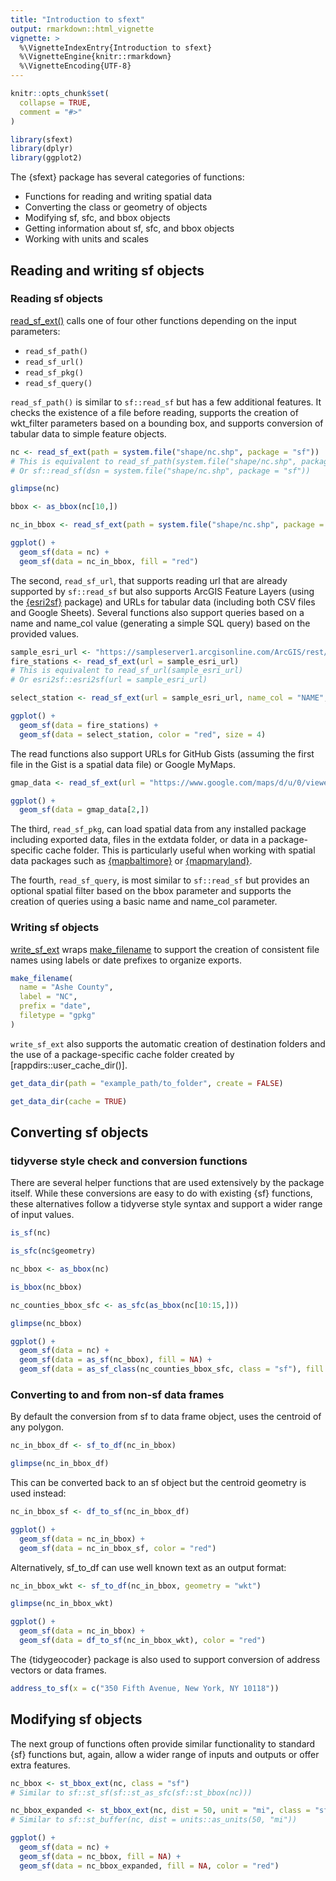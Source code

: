 ```yaml
---
title: "Introduction to sfext"
output: rmarkdown::html_vignette
vignette: >
  %\VignetteIndexEntry{Introduction to sfext}
  %\VignetteEngine{knitr::rmarkdown}
  %\VignetteEncoding{UTF-8}
---
```


```r
knitr::opts_chunk$set(
  collapse = TRUE,
  comment = "#>"
)
```

```r
library(sfext)
library(dplyr)
library(ggplot2)
```

The {sfext} package has several categories of functions:

- Functions for reading and writing spatial data
- Converting the class or geometry of objects 
- Modifying sf, sfc, and bbox objects
- Getting information about sf, sfc, and bbox objects
- Working with units and scales

## Reading and writing sf objects

### Reading sf objects

[read_sf_ext()](https://elipousson.github.io/sfext/reference/read_sf_ext.html) calls one of four other functions depending on the input parameters:

- `read_sf_path()`
- `read_sf_url()` 
- `read_sf_pkg()` 
- `read_sf_query()` 

`read_sf_path()` is similar to `sf::read_sf` but has a few additional features. It checks the existence of a file before reading, supports the creation of wkt_filter parameters based on a bounding box, and supports conversion of tabular data to simple feature objects.

```r
nc <- read_sf_ext(path = system.file("shape/nc.shp", package = "sf"))
# This is equivalent to read_sf_path(system.file("shape/nc.shp", package = "sf"))
# Or sf::read_sf(dsn = system.file("shape/nc.shp", package = "sf"))

glimpse(nc)
```

```r
bbox <- as_bbox(nc[10,])

nc_in_bbox <- read_sf_ext(path = system.file("shape/nc.shp", package = "sf"), bbox = bbox)

ggplot() +
  geom_sf(data = nc) +
  geom_sf(data = nc_in_bbox, fill = "red")
```

The second, `read_sf_url`, that supports reading url that are already supported by `sf::read_sf` but also supports ArcGIS Feature Layers (using the [{esri2sf}](https://github.com/yonghah/esri2sf) package) and URLs for tabular data (including both CSV files and Google Sheets). Several functions also support queries based on a name and name_col value (generating a simple SQL query) based on the provided values.

```r
sample_esri_url <- "https://sampleserver1.arcgisonline.com/ArcGIS/rest/services/Louisville/LOJIC_PublicSafety_Louisville/MapServer/1"
fire_stations <- read_sf_ext(url = sample_esri_url)
# This is equivalent to read_sf_url(sample_esri_url)
# Or esri2sf::esri2sf(url = sample_esri_url)

select_station <- read_sf_ext(url = sample_esri_url, name_col = "NAME", name = "ENGINE 1")

ggplot() +
  geom_sf(data = fire_stations) +
  geom_sf(data = select_station, color = "red", size = 4)
```

The read functions also support URLs for GitHub Gists (assuming the first file in the Gist is a spatial data file) or Google MyMaps.

```r
gmap_data <- read_sf_ext(url = "https://www.google.com/maps/d/u/0/viewer?mid=1CEssu_neU7lx_vAZs5qpufOBoUQ&ll=-3.81666561775622e-14%2C0&z=1")

ggplot() +
  geom_sf(data = gmap_data[2,])
```

The third, `read_sf_pkg`, can load spatial data from any installed package including exported data, files in the extdata folder, or data in a package-specific cache folder. This is particularly useful when working with spatial data packages such as [{mapbaltimore}](https://elipousson.github.io/mapbaltimore/) or [{mapmaryland}](https://elipousson.github.io/mapmaryland/).

The fourth, `read_sf_query`, is most similar to `sf::read_sf` but provides an optional spatial filter based on the bbox parameter and supports the creation of queries using a basic name and name_col parameter.

### Writing sf objects

[write_sf_ext](https://elipousson.github.io/sfext/reference/write_sf_ext.html) wraps [make_filename](https://elipousson.github.io/sfext/reference/make_filename.html) to support the creation of consistent file names using labels or date prefixes to organize exports.

```r
make_filename(
  name = "Ashe County",
  label = "NC",
  prefix = "date",
  filetype = "gpkg"
)
```

`write_sf_ext` also supports the automatic creation of destination folders and the use of a package-specific cache folder created by [rappdirs::user_cache_dir()].

```r
get_data_dir(path = "example_path/to_folder", create = FALSE)

get_data_dir(cache = TRUE)
```

## Converting sf objects

### tidyverse style check and conversion functions

There are several helper functions that are used extensively by the package itself. While these conversions are easy to do with existing {sf} functions, these alternatives follow a tidyverse style syntax and support a wider range of input values.

```r
is_sf(nc)

is_sfc(nc$geometry)

nc_bbox <- as_bbox(nc)

is_bbox(nc_bbox)

nc_counties_bbox_sfc <- as_sfc(as_bbox(nc[10:15,]))

glimpse(nc_bbox)

ggplot() +
  geom_sf(data = nc) +
  geom_sf(data = as_sf(nc_bbox), fill = NA) +
  geom_sf(data = as_sf_class(nc_counties_bbox_sfc, class = "sf"), fill = "blue", alpha = 0.2)
```

### Converting to and from non-sf data frames

By default the conversion from sf to data frame object, uses the centroid of any polygon.

```r
nc_in_bbox_df <- sf_to_df(nc_in_bbox)

glimpse(nc_in_bbox_df)
```

This can be converted back to an sf object but the centroid geometry is used instead:

```r
nc_in_bbox_sf <- df_to_sf(nc_in_bbox_df)

ggplot() +
  geom_sf(data = nc_in_bbox) +
  geom_sf(data = nc_in_bbox_sf, color = "red")
```

Alternatively, sf_to_df can use well known text as an output format:

```r
nc_in_bbox_wkt <- sf_to_df(nc_in_bbox, geometry = "wkt")

glimpse(nc_in_bbox_wkt)

ggplot() +
  geom_sf(data = nc_in_bbox) +
  geom_sf(data = df_to_sf(nc_in_bbox_wkt), color = "red")
```

The {tidygeocoder} package is also used to support conversion of address vectors or data frames.

```r
address_to_sf(x = c("350 Fifth Avenue, New York, NY 10118"))
```

## Modifying sf objects

The next group of functions often provide similar functionality to standard {sf} functions but, again, allow a wider range of inputs and outputs or offer extra features.

```r
nc_bbox <- st_bbox_ext(nc, class = "sf")
# Similar to sf::st_sf(sf::st_as_sfc(sf::st_bbox(nc)))

nc_bbox_expanded <- st_bbox_ext(nc, dist = 50, unit = "mi", class = "sf")
# Similar to sf::st_buffer(nc, dist = units::as_units(50, "mi"))

ggplot() +
  geom_sf(data = nc) +
  geom_sf(data = nc_bbox, fill = NA) +
  geom_sf(data = nc_bbox_expanded, fill = NA, color = "red")
```
